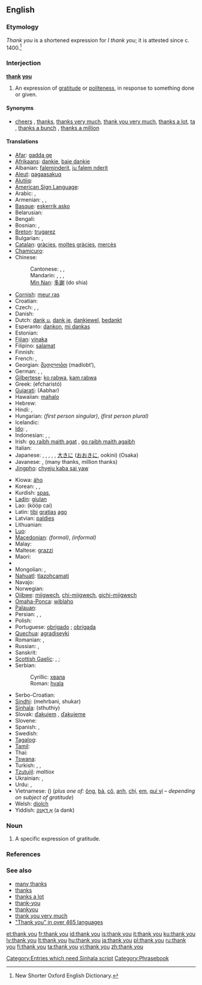 {{also|thankyou|thank-you}}
==English==

===Etymology===
''Thank you'' is a shortened expression for ''I thank you''; it is attested since c. 1400.<ref>New Shorter Oxford English Dictionary.</ref>

===Interjection===
'''[[thank]] [[you]]'''

# An expression of [[gratitude]] or [[politeness]], in response to something done or given.

====Synonyms====
* [[cheers]] {{i|informal}}, [[thanks]], [[thanks very much]], [[thank you very much]], [[thanks a lot]], [[ta]] {{i|UK|Australia}}, [[thanks a bunch]] {{i|informal}}, [[thanks a million]] {{i|informal}}

====Translations====
{{trans-top|an expression of gratitude}}
* [[Afar]]: [[gadda ge]]
* [[Afrikaans]]: [[dankie]], [[baie dankie]]
* Albanian: [[faleminderit]], [[ju falem nderit]]
* [[Aleut]]: [[qagaasakuq]]
* [[Alutiiq]]: {{tø|ems|quyanaa}}
* [[American Sign Language]]: {{tø|ase|OpenB@Chin-PalmBack OpenB@FromChin-PalmUp}}
* Arabic: {{t-|ar|شكرا|alt=شكرًا|tr=shúkran}}, {{t|ar|ميرسي|tr=mersii|sc=Arab}} {{qualifier|informal}}
* Armenian: {{t-|hy|շնորհակալություն|tr=šnorhakalut’yun}}, {{t-|hy|շնորհակալ եմ|tr=šnorhakal em}},  {{qualifier|colloquially}} {{t-|hy|մերսի|tr=mersi}}
* [[Basque]]: [[eskerrik asko]]
* Belarusian: {{t|be|дзякую|tr=dzjákuju|xs=Belarusian}}
* Bengali: {{t|bn|ধনবাদ|tr=dhonnobad|sc=Beng|xs=Bengali}}
* Bosnian: {{t-|bs|hvala}},  {{t-|bs|hvala}}
* [[Breton]]: [[trugarez]]
* Bulgarian: {{t|bg|благодаря|tr=blagodarjá|sc=Cyrl}},  {{t|bg|мерси|tr=mersí|sc=Cyrl}}
* [[Catalan]]: [[gràcies]], [[moltes gràcies]], [[mercès]]
* [[Chamicuro]]: {{tø|ccc|osolopaki}}
* Chinese:
*: Cantonese: {{tø|yue|唔該|tr=m-goi}},  {{tø|yue|多謝|tr=do1 ze6}},  {{tø|yue|唔該|tr=m4 goi1}}
*: Mandarin: {{t-|cmn|謝謝|sc=Hani}},  {{t-|cmn|谢谢|tr=xièxie|sc=Hani}},  {{t-|cmn|多謝|sc=Hani}},  {{t-|cmn|多谢|tr=duōxiè|sc=Hani}}
*: [[Min Nan]]: [[多謝]] (do shia)
* [[Cornish]]: [[meur ras]]
* Croatian: {{t+|hr|hvala}}
* Czech: {{t-|cs|děkuji}},  {{t-|cs|děkuji vám}},  {{t-|cs|děkuji ti}}
* Danish: {{t+|da|tak}}
* Dutch: [[dank u]], [[dank je]], [[dankjewel]], [[bedankt]]
* Esperanto: [[dankon]], [[mi dankas]]
* Estonian: {{t-|et|aitäh}}
* [[Fijian]]: [[vinaka]]
* Filipino: [[salamat]]
* Finnish: {{t+|fi|kiitos}}
* French: {{t|fr|merci}},  {{t|fr|je vous remercie}}
* Georgian: [[მადლობთ]] (madlobt‘),  {{t-|ka|გმადლობთ|sc=Geor|xs=Georgian}}
* German: {{t+|de|danke}}, {{t-|de|danke schön}}, {{t-|de|vielen Dank}}
* [[Gilbertese]]: [[ko rabwa]], [[kam rabwa]] {{i|to several people}}
* Greek: {{t+|el|ευχαριστώ}} (efcharistó)
* [[Gujarati]]: (Aabhar)
* Hawaiian: [[mahalo]]
* Hebrew: {{t|he|תודה|tr=tóda|alt=תּוֹדָה|sc=Hebr}}
* Hindi: {{t|hi|धन्यवाद|tr=dhanyavād|sc=Deva}},  {{t|hi|शुक्रिया|tr=shukriyā|sc=Deva}}
* Hungarian: {{t+|hu|köszönöm}} ''(first person singular)'', {{t|hu|köszönjük}} ''(first person plural)''
* Icelandic: {{t+|is|takk}}
* [[Ido]]: {{t+|io|danko|xs=Ido}},  {{t-|io|me dankas|xs=Ido}}
* Indonesian: {{t|id|terimakasih}}, {{t|id|terima kasih}}, {{t|id|makasih}} {{i|informal}}
* Irish: [[go raibh maith agat]] {{i|to one person}}, [[go raibh maith agaibh]] {{i|to more than one person}}
* Italian: {{t+|it|grazie}}
* Japanese: {{t+|ja|ありがとう|tr=arigatō}}, {{t-|ja|ありがとうございます|tr=arigatō gozaimasu}}, {{t-|ja|どうもありがとう|tr=dōmo arigatō}}, {{t-|ja|どうも|tr=dōmo}}, {{t-|ja|サンキュー|tr=sankyū}}, [[大きに]] ([[おおきに]], ookini) (Osaka)
* Javanese: {{t|jv|hatur nuwun}}, {{t|jv|nuwun sewu}} (many thanks, million thanks)
* [[Jingpho]]: [[chyeju kaba sai yaw]]
{{trans-mid}}
* Kiowa: [[áho]]
* Korean: {{t|ko|고맙습니다|tr=gomapseumnida|sc=Kore}},  {{t|ko|감사합니다|tr=gamsahamnida|sc=Kore}},  {{t|ko|고마워|tr=gomawoe|sc=Kore}}
* Kurdish: [[spas]], {{ku-Arab|[[سوپاس]]}}
* [[Ladin]]: [[giulan]]
* Lao: {{Laoo|[[ຂອບໃຈ]]}} (kööp cai)
* Latin: [[tibi]] [[gratia]]s [[ago]]
* Latvian: [[paldies]]
* Lithuanian: {{t+|lt|ačiū|xs=Lithuanian}}
* [[Luo]]: {{tø|luo|erokamano|xs=Luo}}
* [[Macedonian]]: {{t|mk|благодарам|tr=blagódaram}} ''(formal)'',  {{t|mk|фала|tr=fála}} ''(informal)''
* Malay: {{t-|ms|terima kasih|xs=Malay}}
* Maltese: [[grazzi]]
* Maori: {{t-|mi|kia ora|xs=Maori}}
* {{trreq|Marathi}}
* Mongolian: {{t|mn|баярлалаа|tr=bayarlalaa|sc=Cyrl|xs=Mongolian}},  {{t|mn|гялайлаа|tr=gyalailaa|sc=Cyrl|xs=Mongolian}}
* [[Nahuatl]]: [[tlazohcamati]]
* Navajo: {{tø|nv|ahéhee'}}
* Norwegian: {{t+|no|takk}}
* [[Ojibwe]]: [[miigwech]], [[chi-miigwech]], [[gichi-miigwech]]
* [[Omaha-Ponca]]: [[wiblaho]]
* [[Palauan]]: {{tø|pau|sulang|xs=Palauan}}
* Persian: {{t|fa|ممنونم|tr=mamnúnam|sc=fa-Arab}} {{i|Iran|formal}},  {{t|fa|مرسی|tr=mérsi|sc=fa-Arab}} {{i|informal}},  {{t|fa|تشکر|tr=tašákur|sc=fa-Arab}} {{i|Afghanistan}}
* Polish: {{t+|pl|dziękuję}}
* Portuguese: [[obrigado]] {{i|said by male}}; [[obrigada]] {{i|said by female}}
* [[Quechua]]: [[agradiseyki]]
* Romanian: {{t-|ro|mulţumesc}}, {{t+|ro|mersi}}
* Russian: {{t+|ru|спасибо|tr=spasíbo}}, {{t|ru|благодарю|tr=blagodarjú}}
* Sanskrit: {{t|sa|अनुगुरिहीतोसुमि |tr=anugurihītosumi|sc=Deva}}
* [[Scottish Gaelic]]: {{t|gd|tapaidh leat}} {{i|to one person, informal}}, {{t|gd|tapaidh libh}} {{i|to one person, formal; to more than one person}}; {{t-|gd|mòran|xs=Scottish Gaelic}} {{t-|gd|taing|xs=Scottish Gaelic}}
* Serbian:
*: Cyrillic: [[хвала]]
*: Roman: [[hvala]]
* Serbo-Croatian: {{tø|sh|hvala|xs=Serbo-Croatian}}
* [[Sindhi]]: (mehrbani, shukar)
* [[Sinhala]]: (sthuthiy)
* Slovak: [[ďakujem]] {{i|I thank you}}, [[ďakujeme]] {{i|we thank you}}
* Slovene: {{t+|sl|hvala}}
* Spanish: {{t+|es|gracias}}, {{t-|es|muchas gracias}}
* Swedish: {{t+|sv|tack}}
* [[Tagalog]]: {{t|tl|salamat}}
* [[Tamil]]: {{t|ta|நன்றி|tr=nandri|sc=Taml}}
* Thai: {{t|th|ขอบคุณ|tr=kòp-kuun|sc=Thai}}
* [[Tswana]]: {{t-|tn|ke a leboga|xs=Tswana}}
* Turkish: {{t+|tr|teşekkür ederim}}, {{t+|tr|mersi}}, {{t-|tr|teşekkürler}}
* [[Tzutujil]]: ''maltiox''
* Ukrainian: {{t|uk|дякую|tr=djákuju|xs=Ukrainian}},  {{t|uk|спасибi|tr=spasýbi|xs=Ukrainian}}
* Urdu: {{t|ur|دھنیہ واد|tr=dhanya-vād|sc=ur-Arab}},  {{t|ur|شکریہ|tr=šukriyā|sc=ur-Arab}}
* Vietnamese: {{t|vi|cám ơn}} ({{t|vi|感恩}}) (''plus one of:'' [[ông]], [[bà#Vietnamese|bà]], [[cô#Vietnamese|cô]], [[anh#Vietnamese|anh]], [[chị]], [[em#Vietnamese|em]], [[quí vị]] &ndash; ''depending on subject of gratitude'')
* Welsh: [[diolch]]
* Yiddish: [[אַ דאַנק]] (a dank)
{{trans-bottom}}

===Noun===
{{en-noun|sg=[[thank]] [[you]]}}

# A specific expression of gratitude.

===References===
<references />

===See also===
* [[many thanks]]
* [[thanks]]
* [[thanks a lot]]
* [[thank-you]]<!-- when used asa descriptive adjective, as in ''a thank-you note''-->
* [[thankyou]]<!--(''nonstandard'')-->
* [[thank you very much]]
* [http://www.elite.net/~runner/jennifers/thankyou.htm "Thank you" in over 465 languages]

[[Category:Entries which need Sinhala script]]
[[Category:Phrasebook]]

[[et:thank you]]
[[fr:thank you]]
[[id:thank you]]
[[is:thank you]]
[[it:thank you]]
[[ku:thank you]]
[[lv:thank you]]
[[lt:thank you]]
[[hu:thank you]]
[[ja:thank you]]
[[pl:thank you]]
[[ru:thank you]]
[[fi:thank you]]
[[ta:thank you]]
[[vi:thank you]]
[[zh:thank you]]
